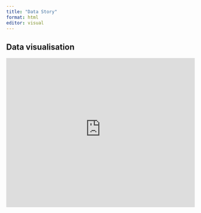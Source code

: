 ```yaml
---
title: "Data Story"
format: html
editor: visual
---
```


## Data visualisation

```{=html}
<iframe height="400" width="100%" frameborder="no" src="https://edwxgo-yin0shuen-chin.shinyapps.io/Shiny_visualisation_NM2207/"> </iframe>
```
